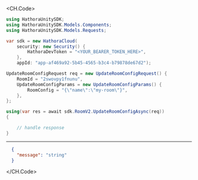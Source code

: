 
<CH.Code>
```csharp UpdateRoomConfig.cs
using HathoraUnitySDK;
using HathoraUnitySDK.Models.Components;
using HathoraUnitySDK.Models.Requests;

var sdk = new HathoraCloud(
    security: new Security() {
        HathoraDevToken = "<YOUR_BEARER_TOKEN_HERE>",
    },
    appId: "app-af469a92-5b45-4565-b3c4-b79878de67d2");

UpdateRoomConfigRequest req = new UpdateRoomConfigRequest() {
    RoomId = "2swovpy1fnunu",
    UpdateRoomConfigParams = new UpdateRoomConfigParams() {
        RoomConfig = "{\"name\":\"my-room\"}",
    },
};

using(var res = await sdk.RoomV2.UpdateRoomConfigAsync(req))
{

    // handle response
}
```
---

```json Example Response
  {
    "message": "string"
  }
```
</CH.Code>
